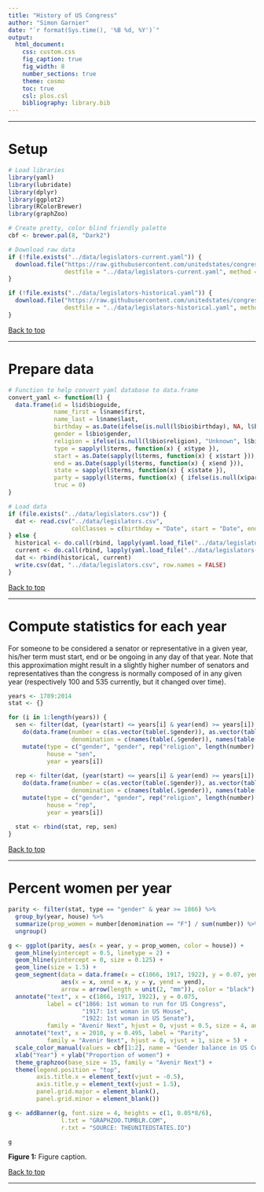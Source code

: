 ```yaml
---
title: "History of US Congress"
author: "Simon Garnier"
date: "`r format(Sys.time(), '%B %d, %Y')`"
output:
  html_document:
    css: custom.css
    fig_caption: true
    fig_width: 8
    number_sections: true
    theme: cosmo
    toc: true
    csl: plos.csl
    bibliography: library.bib
---
```


--- 

# Setup

```r
# Load libraries
library(yaml)
library(lubridate)
library(dplyr)
library(ggplot2)
library(RColorBrewer)
library(graphZoo)

# Create pretty, color blind friendly palette
cbf <- brewer.pal(8, "Dark2")

# Download raw data
if (!file.exists("../data/legislators-current.yaml")) {  
  download.file("https://raw.githubusercontent.com/unitedstates/congress-legislators/master/legislators-current.yaml",
                destfile = "../data/legislators-current.yaml", method = "wget")
}

if (!file.exists("../data/legislators-historical.yaml")) {  
  download.file("https://raw.githubusercontent.com/unitedstates/congress-legislators/master/legislators-historical.yaml",
                destfile = "../data/legislators-historical.yaml", method = "wget")
}
```

[Back to top]("#")

---

# Prepare data

```r
# Function to help convert yaml database to data.frame
convert_yaml <- function(l) {
  data.frame(id = l$id$bioguide,
             name_first = l$name$first,
             name_last = l$name$last,
             birthday = as.Date(ifelse(is.null(l$bio$birthday), NA, l$bio$birthday)),
             gender = l$bio$gender,
             religion = ifelse(is.null(l$bio$religion), "Unknown", l$bio$religion),
             type = sapply(l$terms, function(x) { x$type }),
             start = as.Date(sapply(l$terms, function(x) { x$start })),
             end = as.Date(sapply(l$terms, function(x) { x$end })),
             state = sapply(l$terms, function(x) { x$state }),
             party = sapply(l$terms, function(x) { ifelse(is.null(x$party), NA, x$party) }),
             truc = 0)
}

# Load data
if (file.exists("../data/legislators.csv")) {
  dat <- read.csv("../data/legislators.csv",
                  colClasses = c(birthday = "Date", start = "Date", end = "Date"))
} else {
  historical <- do.call(rbind, lapply(yaml.load_file("../data/legislators-historical.yaml"), convert_yaml))
  current <- do.call(rbind, lapply(yaml.load_file("../data/legislators-current.yaml"), convert_yaml))
  dat <- rbind(historical, current)
  write.csv(dat, "../data/legislators.csv", row.names = FALSE)
}
```

[Back to top]("#")

---

# Compute statistics for each year

For someone to be considered a senator or representative in a given year, his/her term must start, end or be ongoing in any day of that year. Note that this approximation might result in a slightly higher number of senators and representatives than the congress is normally composed of in any given year (respectively 100 and 535 currently, but it changed over time). 

```r
years <- 1789:2014
stat <- {}

for (i in 1:length(years)) {
  sen <- filter(dat, (year(start) <= years[i] & year(end) >= years[i]) & type == "sen") %>%
    do(data.frame(number = c(as.vector(table(.$gender)), as.vector(table(.$religion))),
                  denomination = c(names(table(.$gender)), names(table(.$religion))))) %>%
    mutate(type = c("gender", "gender", rep("religion", length(number) - 2)),
           house = "sen",
           year = years[i])
  
  rep <- filter(dat, (year(start) <= years[i] & year(end) >= years[i]) & type == "rep") %>%
    do(data.frame(number = c(as.vector(table(.$gender)), as.vector(table(.$religion))),
                  denomination = c(names(table(.$gender)), names(table(.$religion))))) %>%
    mutate(type = c("gender", "gender", rep("religion", length(number) - 2)),
           house = "rep",
           year = years[i])
  
  stat <- rbind(stat, rep, sen)
}
```

[Back to top]("#")

---

# Percent women per year

```r
parity <- filter(stat, type == "gender" & year >= 1866) %>%
  group_by(year, house) %>%
  summarize(prop_women = number[denomination == "F"] / sum(number)) %>%
  ungroup()

g <- ggplot(parity, aes(x = year, y = prop_women, color = house)) + 
  geom_hline(yintercept = 0.5, linetype = 2) +
  geom_hline(yintercept = 0, size = 0.125) + 
  geom_line(size = 1.5) +  
  geom_segment(data = data.frame(x = c(1866, 1917, 1922), y = 0.07, yend = 0.015), 
               aes(x = x, xend = x, y = y, yend = yend),
               arrow = arrow(length = unit(2, "mm")), color = "black") +
  annotate("text", x = c(1866, 1917, 1922), y = 0.075,
           label = c("1866: 1st woman to run for US Congress", 
                     "1917: 1st woman in US House", 
                     "1922: 1st woman in US Senate"),
           family = "Avenir Next", hjust = 0, vjust = 0.5, size = 4, angle = 90) +
  annotate("text", x = 2010, y = 0.495, label = "Parity", 
           family = "Avenir Next", hjust = 0, vjust = 1, size = 5) +
  scale_color_manual(values = cbf[1:2], name = "Gender balance in US Congress:   ", labels = c("House of Representatives   ", "Senate")) +
  xlab("Year") + ylab("Proportion of women") +
  theme_graphzoo(base_size = 15, family = "Avenir Next") + 
  theme(legend.position = "top",
        axis.title.x = element_text(vjust = -0.5),
        axis.title.y = element_text(vjust = 1.5),
        panel.grid.major = element_blank(), 
        panel.grid.minor = element_blank())

g <- addBanner(g, font.size = 4, heights = c(1, 0.05*8/6),
               l.txt = "GRAPHZOO.TUMBLR.COM", 
               r.txt = "SOURCE: THEUNITEDSTATES.IO")

g
```


<p class="caption">**Figure 1:** Figure caption.</p>

[Back to top]("#")

---


